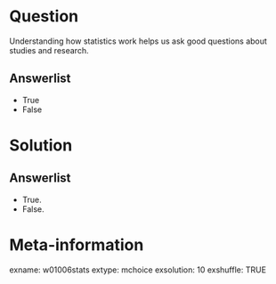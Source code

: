 Question
========
Understanding how statistics work helps us ask good questions about studies and research.

Answerlist
----------
* True
* False


Solution
========

Answerlist
----------
* True.
* False.


Meta-information
================
exname: w01006stats
extype: mchoice
exsolution: 10
exshuffle: TRUE